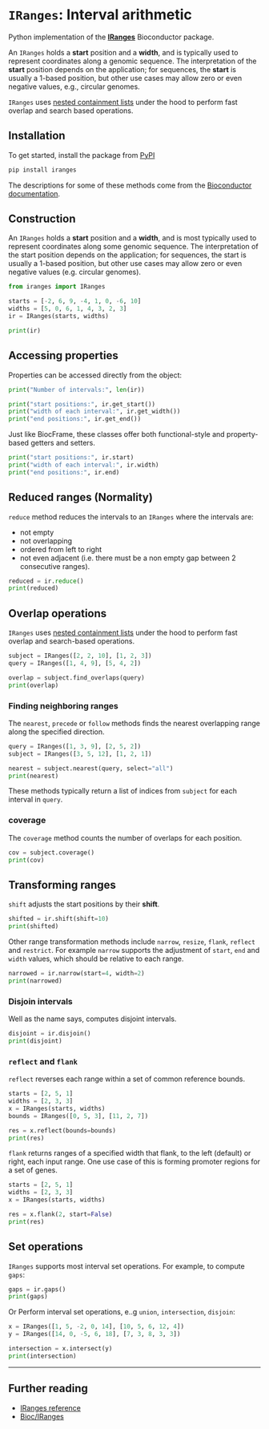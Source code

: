 # `IRanges`: Interval arithmetic {.unnumbered}

Python implementation of the [**IRanges**](https://bioconductor.org/packages/IRanges) Bioconductor package.

An `IRanges` holds a **start** position and a **width**, and is typically used to represent coordinates along a genomic sequence. The interpretation of the **start** position depends on the application; for sequences, the **start** is usually a 1-based position, but other use cases may allow zero or even negative values, e.g., circular genomes. 

`IRanges` uses [nested containment lists](https://github.com/pyranges/ncls) under the hood to perform fast overlap and search based operations. 

## Installation {#sec-iranges}
To get started, install the package from [PyPI](https://pypi.org/project/IRanges/)

```bash
pip install iranges
```

::: {.callout-note}
The descriptions for some of these methods come from the [Bioconductor documentation](https://bioconductor.org/packages/release/bioc/html/IRanges.html).
:::

## Construction

An `IRanges` holds a **start** position and a **width**, and is most typically used to represent coordinates along some genomic sequence. The interpretation of the start position depends on the application; for sequences, the start is usually a 1-based position, but other use cases may allow zero or even negative values (e.g. circular genomes).

```python
from iranges import IRanges

starts = [-2, 6, 9, -4, 1, 0, -6, 10]
widths = [5, 0, 6, 1, 4, 3, 2, 3]
ir = IRanges(starts, widths)

print(ir)
```

## Accessing properties

Properties can be accessed directly from the object:

```python
print("Number of intervals:", len(ir))

print("start positions:", ir.get_start())
print("width of each interval:", ir.get_width())
print("end positions:", ir.get_end())
```

::: {.callout-tip}
Just like BiocFrame, these classes offer both functional-style and property-based getters and setters.
:::

```python
print("start positions:", ir.start)
print("width of each interval:", ir.width)
print("end positions:", ir.end)
```

## Reduced ranges (Normality)

`reduce` method reduces the intervals to an `IRanges` where the intervals are: 

- not empty
- not overlapping
- ordered from left to right
- not even adjacent (i.e. there must be a non empty gap between 2 consecutive ranges).

```python
reduced = ir.reduce()
print(reduced)
```

## Overlap operations

`IRanges` uses [nested containment lists](https://github.com/pyranges/ncls) under the hood to perform fast overlap and search-based operations. 

```python
subject = IRanges([2, 2, 10], [1, 2, 3])
query = IRanges([1, 4, 9], [5, 4, 2])

overlap = subject.find_overlaps(query)
print(overlap)
```

### Finding neighboring ranges

The `nearest`, `precede` or `follow` methods finds the nearest overlapping range along the specified direction.

```python
query = IRanges([1, 3, 9], [2, 5, 2])
subject = IRanges([3, 5, 12], [1, 2, 1])

nearest = subject.nearest(query, select="all")
print(nearest)
```

::: {.callout-note}
These methods typically return a list of indices from `subject` for each interval in `query`.
:::

### coverage

The `coverage` method counts the number of overlaps for each position.

```python
cov = subject.coverage()
print(cov)
```


## Transforming ranges

`shift` adjusts the start positions by their **shift**.

```python
shifted = ir.shift(shift=10)
print(shifted)
```

Other range transformation methods include `narrow`, `resize`, `flank`, `reflect` and `restrict`. For example `narrow` supports the adjustment of `start`, `end` and `width` values, which should be relative to each range.

```python
narrowed = ir.narrow(start=4, width=2)
print(narrowed)
```

### Disjoin intervals

Well as the name says, computes disjoint intervals.

```python
disjoint = ir.disjoin()
print(disjoint)
```

### `reflect` and `flank`

`reflect` reverses each range within a set of common reference bounds.

```python
starts = [2, 5, 1]
widths = [2, 3, 3]
x = IRanges(starts, widths)
bounds = IRanges([0, 5, 3], [11, 2, 7])

res = x.reflect(bounds=bounds)
print(res)
```

`flank` returns ranges of a specified width that flank, to the left (default) or right, each input range. One use case of this is forming promoter regions for a set of genes.

```python
starts = [2, 5, 1]
widths = [2, 3, 3]
x = IRanges(starts, widths)

res = x.flank(2, start=False)
print(res)
```

## Set operations

`IRanges` supports most interval set operations. For example, to compute `gaps`:

```python
gaps = ir.gaps()
print(gaps)
```

Or Perform interval set operations, e..g `union`, `intersection`, `disjoin`:

```python
x = IRanges([1, 5, -2, 0, 14], [10, 5, 6, 12, 4])
y = IRanges([14, 0, -5, 6, 18], [7, 3, 8, 3, 3])

intersection = x.intersect(y)
print(intersection)
```

----

## Further reading

- [IRanges reference](https://biocpy.github.io/IRanges/api/iranges.html#iranges-package)
- [Bioc/IRanges](https://bioconductor.org/packages/release/bioc/html/IRanges.html)
